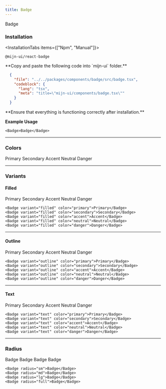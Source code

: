```yaml
---
title: Badge
---
```



<ComponentPreview className="flex-col md:flex-row">
  <Badge>Badge</Badge>
</ComponentPreview>

### Installation

<InstallationTabs items={["Npm", "Manual"]}>
  <InstallationTabsContent value="Npm">
  ```package-install
  @mijn-ui/react-badge
  ```
  </InstallationTabsContent>
  <InstallationTabsContent value="Manual">
  <Steps>
  <Step>
  **Copy and paste the following code into `mijn-ui` folder.**

  ```json doc-gen:file
    {
      "file": "../../packages/components/badge/src/badge.tsx",
      "codeblock": {
        "lang": "tsx",
        "meta": "title=\"mijn-ui/components/badge.tsx\""
      }
    }
  ```
  </Step>
  
  <Step>
  **Ensure that everything is functioning correctly after installation.**
  </Step>
</Steps>
</InstallationTabsContent>
</InstallationTabs>

**Example Usage**

```tsx
<Badge>Badge</Badge>
```

---

### Colors

<ComponentPreview className="flex-col md:flex-row">
  <Badge color="primary">Primary</Badge>
  <Badge color="secondary">Secondary</Badge>
  <Badge color="accent">Accent</Badge>
  <Badge color="neutral">Neutral</Badge>
  <Badge color="danger">Danger</Badge>
</ComponentPreview>

---

### Variants

#### Filled

<ComponentPreview className="flex-col md:flex-row">
  <Badge variant="filled" color="primary">
    Primary
  </Badge>
  <Badge variant="filled" color="secondary">
    Secondary
  </Badge>
  <Badge variant="filled" color="accent">
    Accent
  </Badge>
  <Badge variant="filled" color="neutral">
    Neutral
  </Badge>
  <Badge variant="filled" color="danger">
    Danger
  </Badge>
</ComponentPreview>

```tsx
<Badge variant="filled" color="primary">Primary</Badge>
<Badge variant="filled" color="secondary">Secondary</Badge>
<Badge variant="filled" color="accent">Accent</Badge>
<Badge variant="filled" color="neutral">Neutral</Badge>
<Badge variant="filled" color="danger">Danger</Badge>
```

---

#### Outline

<ComponentPreview className="flex-col md:flex-row">
  <Badge variant="outline" color="primary">
    Primary
  </Badge>
  <Badge variant="outline" color="secondary">
    Secondary
  </Badge>
  <Badge variant="outline" color="accent">
    Accent
  </Badge>
  <Badge variant="outline" color="neutral">
    Neutral
  </Badge>
  <Badge variant="outline" color="danger">
    Danger
  </Badge>
</ComponentPreview>

```tsx
<Badge variant="outline" color="primary">Primary</Badge>
<Badge variant="outline" color="secondary">Secondary</Badge>
<Badge variant="outline" color="accent">Accent</Badge>
<Badge variant="outline" color="neutral">Neutral</Badge>
<Badge variant="outline" color="danger">Danger</Badge>
```

---

#### Text

<ComponentPreview className="flex-col md:flex-row">
  <Badge variant="text" color="primary">
    Primary
  </Badge>
  <Badge variant="text" color="secondary">
    Secondary
  </Badge>
  <Badge variant="text" color="accent">
    Accent
  </Badge>
  <Badge variant="text" color="neutral">
    Neutral
  </Badge>
  <Badge variant="text" color="danger">
    Danger
  </Badge>
</ComponentPreview>

```tsx
<Badge variant="text" color="primary">Primary</Badge>
<Badge variant="text" color="secondary">Secondary</Badge>
<Badge variant="text" color="accent">Accent</Badge>
<Badge variant="text" color="neutral">Neutral</Badge>
<Badge variant="text" color="danger">Danger</Badge>
```

---

### Radius

<ComponentPreview className="flex-col md:flex-row">
  <Badge radius="sm">Badge</Badge>
  <Badge radius="md">Badge</Badge>
  <Badge radius="lg">Badge</Badge>
  <Badge radius="full">Badge</Badge>
</ComponentPreview>

```tsx
<Badge radius="sm">Badge</Badge>
<Badge radius="md">Badge</Badge>
<Badge radius="lg">Badge</Badge>
<Badge radius="full">Badge</Badge>
```
